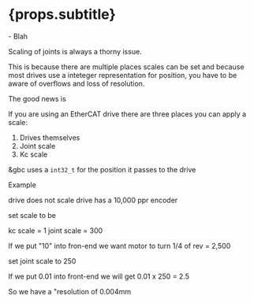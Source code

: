 
# {props.subtitle}

<Tldr>
    - Blah
</Tldr>

Scaling of joints is always a thorny issue.

This is because there are multiple places scales can be set and because most drives use a inteteger representation for position, you have to be aware of overflows and loss of resolution.

The good news is


If you are using an EtherCAT drive there are three places you can apply a scale:

1. Drives themselves
2. Joint scale
3. Kc scale

&gbc uses a `int32_t` for the position it passes to the drive

Example

drive does not scale
drive has a 10,000 ppr encoder

set scale to be

kc scale = 1
joint scale = 300


If we put "10" into fron-end we want motor to turn 1/4 of rev = 2,500

set joint scale to 250

If we put 0.01 into front-end we will get 0.01 x 250 = 2.5

So we have a "resolution of 0.004mm

